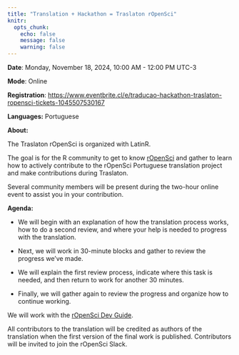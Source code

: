 ```yaml
---
title: "Translation + Hackathon = Traslaton rOpenSci"
knitr:
  opts_chunk:
    echo: false
    message: false
    warning: false
---
```


**Date**: Monday, November 18, 2024, 10:00 AM - 12:00 PM UTC-3

**Mode**: Online

**Registration**: <https://www.eventbrite.cl/e/traducao-hackathon-traslaton-ropensci-tickets-1045507530167>

**Languages:** Portuguese

**About:**

The Traslaton rOpenSci is organized with LatinR.

The goal is for the R community to get to know [rOpenSci](https://ropensci.org/) and gather to learn how to actively contribute to the rOpenSci Portuguese translation project and make contributions during Traslaton.

Several community members will be present during the two-hour online event to assist you in your contribution.

**Agenda:**

- We will begin with an explanation of how the translation process works, how to do a second review, and where your help is needed to progress with the translation.

- Next, we will work in 30-minute blocks and gather to review the progress we’ve made.

- We will explain the first review process, indicate where this task is needed, and then return to work for another 30 minutes.

- Finally, we will gather again to review the progress and organize how to continue working.

We will work with the [rOpenSci Dev Guide](https://devguide.ropensci.org/).

All contributors to the translation will be credited as authors of the translation when the first version of the final work is published. Contributors will be invited to join the rOpenSci Slack.
